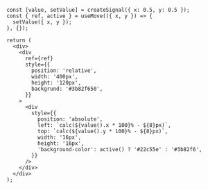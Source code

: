 ```tsx
const [value, setValue] = createSignal({ x: 0.5, y: 0.5 });
const { ref, active } = useMove(({ x, y }) => {
  setValue({ x, y });
}, {});

return (
  <div>
    <div
      ref={ref}
      style={{
        position: 'relative',
        width: '400px',
        height: '120px',
        backgrund: '#3b82f650',
      }}
    >
      <div
        style={{
          position: 'absolute',
          left: `calc(${value().x * 100}% - ${8}px)`,
          top: `calc(${value().y * 100}% - ${8}px)`,
          width: '16px',
          height: '16px',
          'background-color': active() ? '#22c55e' : '#3b82f6',
        }}
      />
    </div>
  </div>
);
```
